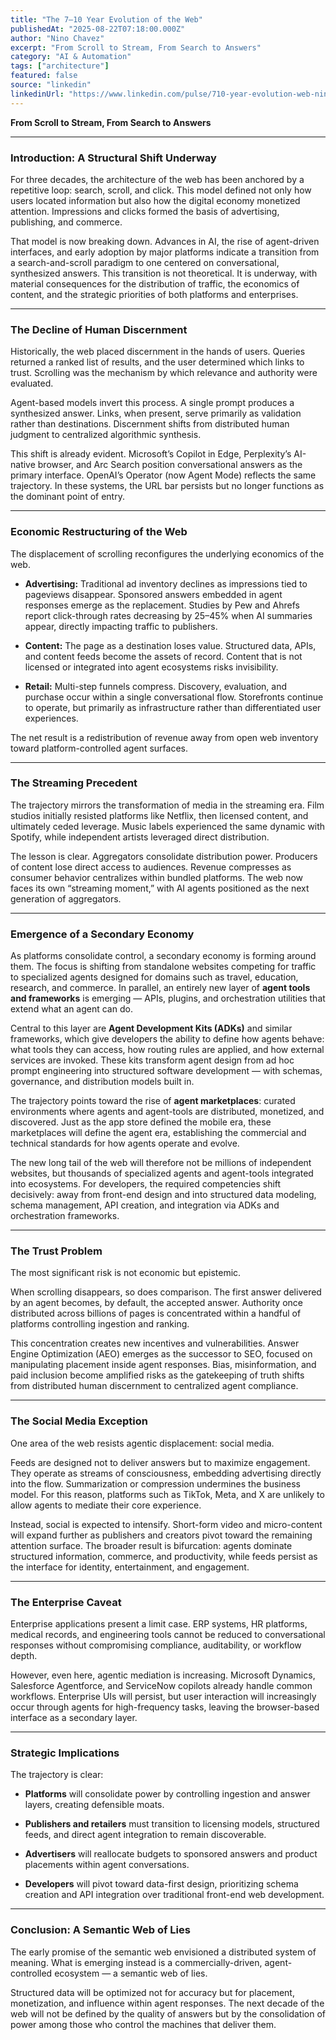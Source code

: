 ```yaml
---
title: "The 7–10 Year Evolution of the Web"
publishedAt: "2025-08-22T07:18:00.000Z"
author: "Nino Chavez"
excerpt: "From Scroll to Stream, From Search to Answers"
category: "AI & Automation"
tags: ["architecture"]
featured: false
source: "linkedin"
linkedinUrl: "https://www.linkedin.com/pulse/710-year-evolution-web-nino-chavez-fjl2c"
---
```


**From Scroll to Stream, From Search to Answers**

* * *

### Introduction: A Structural Shift Underway

For three decades, the architecture of the web has been anchored by a repetitive loop: search, scroll, and click. This model defined not only how users located information but also how the digital economy monetized attention. Impressions and clicks formed the basis of advertising, publishing, and commerce.

That model is now breaking down. Advances in AI, the rise of agent-driven interfaces, and early adoption by major platforms indicate a transition from a search-and-scroll paradigm to one centered on conversational, synthesized answers. This transition is not theoretical. It is underway, with material consequences for the distribution of traffic, the economics of content, and the strategic priorities of both platforms and enterprises.

* * *

### The Decline of Human Discernment

Historically, the web placed discernment in the hands of users. Queries returned a ranked list of results, and the user determined which links to trust. Scrolling was the mechanism by which relevance and authority were evaluated.

Agent-based models invert this process. A single prompt produces a synthesized answer. Links, when present, serve primarily as validation rather than destinations. Discernment shifts from distributed human judgment to centralized algorithmic synthesis.

This shift is already evident. Microsoft’s Copilot in Edge, Perplexity’s AI-native browser, and Arc Search position conversational answers as the primary interface. OpenAI’s Operator (now Agent Mode) reflects the same trajectory. In these systems, the URL bar persists but no longer functions as the dominant point of entry.

* * *

### Economic Restructuring of the Web

The displacement of scrolling reconfigures the underlying economics of the web.

-   **Advertising:** Traditional ad inventory declines as impressions tied to pageviews disappear. Sponsored answers embedded in agent responses emerge as the replacement. Studies by Pew and Ahrefs report click-through rates decreasing by 25–45% when AI summaries appear, directly impacting traffic to publishers.
    
-   **Content:** The page as a destination loses value. Structured data, APIs, and content feeds become the assets of record. Content that is not licensed or integrated into agent ecosystems risks invisibility.
    
-   **Retail:** Multi-step funnels compress. Discovery, evaluation, and purchase occur within a single conversational flow. Storefronts continue to operate, but primarily as infrastructure rather than differentiated user experiences.
    

The net result is a redistribution of revenue away from open web inventory toward platform-controlled agent surfaces.

* * *

### The Streaming Precedent

The trajectory mirrors the transformation of media in the streaming era. Film studios initially resisted platforms like Netflix, then licensed content, and ultimately ceded leverage. Music labels experienced the same dynamic with Spotify, while independent artists leveraged direct distribution.

The lesson is clear. Aggregators consolidate distribution power. Producers of content lose direct access to audiences. Revenue compresses as consumer behavior centralizes within bundled platforms. The web now faces its own “streaming moment,” with AI agents positioned as the next generation of aggregators.

* * *

### Emergence of a Secondary Economy

As platforms consolidate control, a secondary economy is forming around them. The focus is shifting from standalone websites competing for traffic to specialized agents designed for domains such as travel, education, research, and commerce. In parallel, an entirely new layer of **agent tools and frameworks** is emerging — APIs, plugins, and orchestration utilities that extend what an agent can do.

Central to this layer are **Agent Development Kits (ADKs)** and similar frameworks, which give developers the ability to define how agents behave: what tools they can access, how routing rules are applied, and how external services are invoked. These kits transform agent design from ad hoc prompt engineering into structured software development — with schemas, governance, and distribution models built in.

The trajectory points toward the rise of **agent marketplaces**: curated environments where agents and agent-tools are distributed, monetized, and discovered. Just as the app store defined the mobile era, these marketplaces will define the agent era, establishing the commercial and technical standards for how agents operate and evolve.

The new long tail of the web will therefore not be millions of independent websites, but thousands of specialized agents and agent-tools integrated into ecosystems. For developers, the required competencies shift decisively: away from front-end design and into structured data modeling, schema management, API creation, and integration via ADKs and orchestration frameworks.

* * *

### The Trust Problem

The most significant risk is not economic but epistemic.

When scrolling disappears, so does comparison. The first answer delivered by an agent becomes, by default, the accepted answer. Authority once distributed across billions of pages is concentrated within a handful of platforms controlling ingestion and ranking.

This concentration creates new incentives and vulnerabilities. Answer Engine Optimization (AEO) emerges as the successor to SEO, focused on manipulating placement inside agent responses. Bias, misinformation, and paid inclusion become amplified risks as the gatekeeping of truth shifts from distributed human discernment to centralized agent compliance.

* * *

### The Social Media Exception

One area of the web resists agentic displacement: social media.

Feeds are designed not to deliver answers but to maximize engagement. They operate as streams of consciousness, embedding advertising directly into the flow. Summarization or compression undermines the business model. For this reason, platforms such as TikTok, Meta, and X are unlikely to allow agents to mediate their core experience.

Instead, social is expected to intensify. Short-form video and micro-content will expand further as publishers and creators pivot toward the remaining attention surface. The broader result is bifurcation: agents dominate structured information, commerce, and productivity, while feeds persist as the interface for identity, entertainment, and engagement.

* * *

### The Enterprise Caveat

Enterprise applications present a limit case. ERP systems, HR platforms, medical records, and engineering tools cannot be reduced to conversational responses without compromising compliance, auditability, or workflow depth.

However, even here, agentic mediation is increasing. Microsoft Dynamics, Salesforce Agentforce, and ServiceNow copilots already handle common workflows. Enterprise UIs will persist, but user interaction will increasingly occur through agents for high-frequency tasks, leaving the browser-based interface as a secondary layer.

* * *

### Strategic Implications

The trajectory is clear:

-   **Platforms** will consolidate power by controlling ingestion and answer layers, creating defensible moats.
    
-   **Publishers and retailers** must transition to licensing models, structured feeds, and direct agent integration to remain discoverable.
    
-   **Advertisers** will reallocate budgets to sponsored answers and product placements within agent conversations.
    
-   **Developers** will pivot toward data-first design, prioritizing schema creation and API integration over traditional front-end web development.
    

* * *

### Conclusion: A Semantic Web of Lies

The early promise of the semantic web envisioned a distributed system of meaning. What is emerging instead is a commercially-driven, agent-controlled ecosystem — a semantic web of lies.

Structured data will be optimized not for accuracy but for placement, monetization, and influence within agent responses. The next decade of the web will not be defined by the quality of answers but by the consolidation of power among those who control the machines that deliver them.